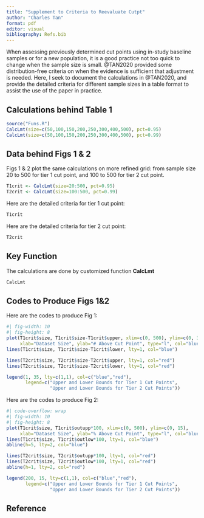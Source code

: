 ```yaml
---
title: "Supplement to Criteria to Reevaluate Cutpt"
author: "Charles Tan"
format: pdf
editor: visual
bibliography: Refs.bib
---
```


When assessing previously determined cut points using in-study baseline samples or for a new population, it is a good practice not too quick to change when the sample size is small. @TAN2020 provided some distribution-free criteria on when the evidence is sufficient that adjustment is needed. Here, I seek to document the calculations in @TAN2020, and provide the detailed criteria for different sample sizes in a table format to assist the use of the paper in practice.

## Calculations behind Table 1

```r
source("Funs.R")
CalcLmt(size=c(50,100,150,200,250,300,400,500), pct=0.95)
CalcLmt(size=c(50,100,150,200,250,300,400,500), pct=0.99)
```

## Data behind Figs 1 & 2

Figs 1 & 2 plot the same calculations on more refined grid: from sample size 20 to 500 for tier 1 cut point, and 100 to 500 for tier 2 cut point.

```r
T1crit <- CalcLmt(size=20:500, pct=0.95)
T2crit <- CalcLmt(size=100:500, pct=0.99)
```

Here are the detailed criteria for tier 1 cut point:

```r
T1crit
```

Here are the detailed criteria for tier 2 cut point:

```r
T2crit
```

## Key Function

The calculations are done by customized function **CalcLmt**

```r
CalcLmt
```

## Codes to Produce Figs 1&2

Here are the codes to produce Fig 1:

```r
#| fig-width: 10
#| fig-height: 8
plot(T1crit$size, T1crit$size-T1crit$upper, xlim=c(0, 500), ylim=c(0, 35), 
     xlab="Dataset Size", ylab="# Above Cut Point", type="l", col="blue")
lines(T1crit$size, T1crit$size-T1crit$lower, lty=1, col="blue")

lines(T2crit$size, T2crit$size-T2crit$upper, lty=1, col="red")
lines(T2crit$size, T2crit$size-T2crit$lower, lty=1, col="red")  

legend(1, 35, lty=c(1,1), col=c("blue","red"), 
       legend=c("Upper and Lower Bounds for Tier 1 Cut Points", 
                "Upper and Lower Bounds for Tier 2 Cut Points"))
```

Here are the codes to produce Fig 2:

```r
#| code-overflow: wrap
#| fig-width: 10
#| fig-height: 8
plot(T1crit$size, T1crit$outupp*100, xlim=c(0, 500), ylim=c(0, 15), 
     xlab="Dataset Size", ylab="% Above Cut Point", type="l", col="blue")
lines(T1crit$size, T1crit$outlow*100, lty=1, col="blue")
abline(h=5, lty=2, col="blue")

lines(T2crit$size, T2crit$outupp*100, lty=1, col="red")
lines(T2crit$size, T2crit$outlow*100, lty=1, col="red")  
abline(h=1, lty=2, col="red")

legend(200, 15, lty=c(1,1), col=c("blue","red"), 
       legend=c("Upper and Lower Bounds for Tier 1 Cut Points", 
                "Upper and Lower Bounds for Tier 2 Cut Points"))
```

## Reference
